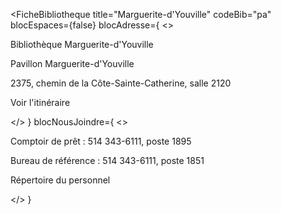 
<FicheBibliotheque
  title="Marguerite-d'Youville"
  codeBib="pa"
  blocEspaces={false}
  blocAdresse={
    <>
      <p>Bibliothèque Marguerite-d'Youville</p>
      <p>Pavillon Marguerite-d'Youville</p>
      <p>2375, chemin de la Côte-Sainte-Catherine, salle 2120</p>
      <p><Link to="https://www.google.com/maps?ll=45.509365,-73.618392&z=15&t=m&hl=en&gl=US&mapclient=embed&cid=14455154458948229137" Icon={ArrowSquareOut}>Voir l'itinéraire</Link></p>
    </>
  }
  blocNousJoindre={
    <>
      <p>Comptoir de prêt&nbsp;: 514 343-6111, poste 1895</p>
      <p>Bureau de référence&nbsp;: 514 343-6111, poste 1851</p>
      <p><Link to="../a-propos/notre-equipe" Icon>Répertoire du personnel</Link></p>
    </>
  }
>

</FicheBibliotheque>